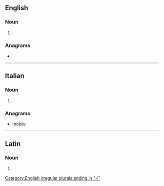 ==English==

===Noun===
{{head|en|noun plural form}}

# {{plural of|embolus|lang=en}}

===Anagrams===
* {{anagrams|en|a=beilmo|-mobile|Mobile|bemoil|emboil|mobile}}

[[Category:English irregular plurals ending in "-i"]]

----

==Italian==

===Noun===
{{head|it|noun plural form|g=m}}

# {{plural of|embolo|lang=it}}

===Anagrams===
* [[mobile#Italian|mobile]]

----

==Latin==

===Noun===
{{la-noun-form|embolī}}

# {{inflection of|embolum||gen|s|lang=la}}